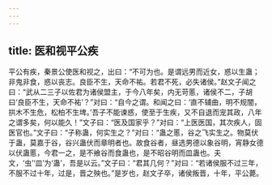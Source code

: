 ```yaml
---
---
---
```

title: 医和视平公疾
---


平公有疾，秦景公使医和视之，出曰：“不可为也。是谓远男而近女，惑以生蛊；非鬼非食，惑以丧志。良臣不生，天命不祐。若君不死，必失诸侯。”赵文子闻之曰：“武从二三子以佐君为诸侯盟主，于今八年矣，内无苛慝，诸侯不二，子胡曰‘良臣不生，天命不祐’？”对曰：“自今之谓。和闻之曰：‘直不辅曲，明不规闇，拱木不生危，松柏不生埤。’吾子不能谏惑，使至于生疾，又不自退而宠其政，八年之谓多矣，何以能久！”文子曰：“医及国家乎？”对曰：“上医医国，其次疾人，固医官也。”文子曰：“子称蛊，何实生之？”对曰：“蛊之慝，谷之飞实生之。物莫伏于蛊，莫嘉于谷，谷兴蛊伏而章明者也。故食谷者，昼选男德以象谷明，宵静女德以伏蛊慝，今君一之，是不飨谷而食蛊也，是不昭谷明而皿蛊也。夫文，‘虫’‘皿’为‘蛊’，吾是以云。”文子曰：“君其几何？”对曰：“若诸侯服不过三年，不服不过十年，过是，晋之殃也。”是岁也，赵文子卒，诸侯叛晋，十年，平公薨。

